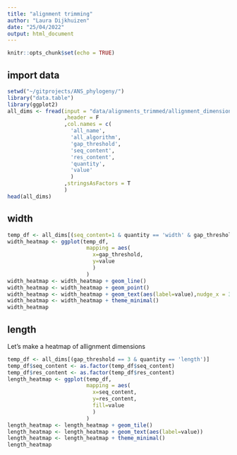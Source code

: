 ```yaml
---
title: "alignment trimming"
author: "Laura Dijkhuizen"
date: "25/04/2022"
output: html_document
---
```


```r
knitr::opts_chunk$set(echo = TRUE)
```

## import data

```r
setwd("~/gitprojects/ANS_phylogeny/")
library("data.table")
library(ggplot2)
all_dims <- fread(input = "data/alignments_trimmed/allignment_dimensions.tab"
                  ,header = F
                  ,col.names = c(
                    'all_name',
                    'all_algorithm',
                    'gap_threshold',
                    'seq_content',
                    'res_content',
                    'quantity',
                    'value'
                    )
                  ,stringsAsFactors = T
                  )
head(all_dims)
```


## width
```r
temp_df <- all_dims[(seq_content=1 & quantity == 'width' & gap_threshold != 3)]
width_heatmap <- ggplot(temp_df,
                         mapping = aes(
                           x=gap_threshold,
                           y=value
                           )
                         )
width_heatmap <- width_heatmap + geom_line()
width_heatmap <- width_heatmap + geom_point()
width_heatmap <- width_heatmap + geom_text(aes(label=value),nudge_x = 3,nudge_y = 1)
width_heatmap <- width_heatmap + theme_minimal()
width_heatmap
```


## length
Let's make a heatmap of allignment dimensions
```r
temp_df <- all_dims[(gap_threshold == 3 & quantity == 'length')]
temp_df$seq_content <- as.factor(temp_df$seq_content)
temp_df$res_content <- as.factor(temp_df$res_content)
length_heatmap <- ggplot(temp_df,
                         mapping = aes(
                           x=seq_content,
                           y=res_content,
                           fill=value
                           )
                         )
length_heatmap <- length_heatmap + geom_tile()
length_heatmap <- length_heatmap + geom_text(aes(label=value))
length_heatmap <- length_heatmap + theme_minimal()
length_heatmap
```



